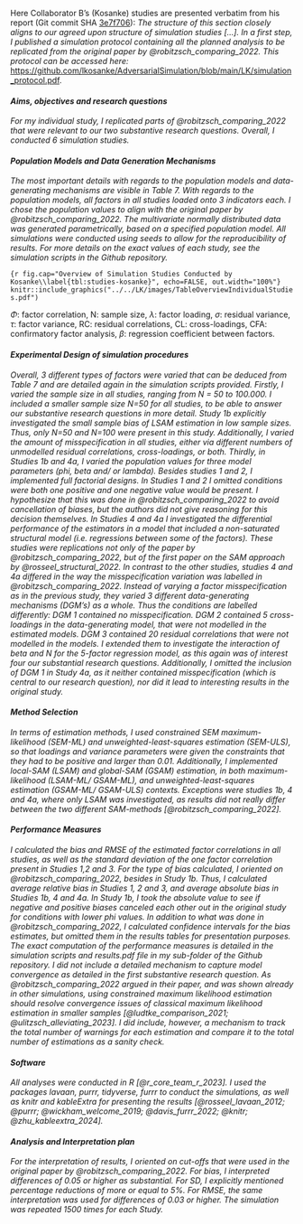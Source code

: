 Here Collaborator B's (Kosanke) studies are presented verbatim from his report (Git commit SHA [3e7f706](https://github.com/valentinkm/AdversarialSimulation/blob/3e7f706d25bcaf9dbe3f6748377eba076e7cc40d/LK/thesis.qmd#L1032C1-L1128C55)): *The structure of this section closely aligns to our agreed upon structure of simulation studies […]. In a first step, I published a simulation protocol containing all the planned analysis to be replicated from the original paper by @robitzsch_comparing_2022.* 
*This protocol can be accessed here:* <https://github.com/lkosanke/AdversarialSimulation/blob/main/LK/simulation_protocol.pdf>.

#### *Aims, objectives and research questions*

*For my individual study, I replicated parts of @robitzsch_comparing_2022 that were relevant to our two substantive research questions. Overall, I conducted 6 simulation studies.*

#### *Population Models and Data Generation Mechanisms*

*The most important details with regards to the population models and data-generating mechanisms are visible in Table 7.
With regards to the population models, all factors in all studies loaded onto 3 indicators each.
I chose the population values to align with the original paper by @robitzsch_comparing_2022.
The multivariate normally distributed data was generated parametrically, based on a specified population model.
All simulations were conducted using seeds to allow for the reproducibility of results.
For more details on the exact values of each study, see the simulation scripts in the Github repository.*

\vspace{0.5\baselineskip}

::: {fig-kosanke-studies}
```{r fig.cap="Overview of Simulation Studies Conducted by Kosanke\\label{tbl:studies-kosanke}", echo=FALSE, out.width="100%"}
knitr::include_graphics("../../LK/images/TableOverviewIndividualStudies.pdf")
```

\raggedright

\textit{Note.} $\Phi$: factor correlation, N: sample size, $\lambda$: factor loading, $\sigma$: residual variance, $\tau$: factor variance, RC: residual correlations, CL: cross-loadings, CFA: confirmatory factor analysis, $\beta$: regression coefficient between factors.
:::

#### *Experimental Design of simulation procedures*

*Overall, 3 different types of factors were varied that can be deduced from Table 7 and are detailed again in the simulation scripts provided.
Firstly, I varied the sample size in all studies, ranging from N = 50 to 100.000.
I included a smaller sample size N=50 for all studies, to be able to answer our substantive research questions in more detail.
Study 1b explicitly investigated the small sample bias of LSAM estimation in low sample sizes. 
Thus, only N=50 and N=100 were present in this study.
Additionally, I varied the amount of misspecification in all studies, either via different numbers of unmodelled residual correlations, cross-loadings, or both.
Thirdly, in Studies 1b and 4a, I varied the population values for three model parameters (phi, beta and/ or lambda).
Besides studies 1 and 2, I implemented full factorial designs.
In Studies 1 and 2 I omitted conditions were both one positive and one negative value would be present.
I hypothesize that this was done in @robitzsch_comparing_2022 to avoid cancellation of biases, but the authors did not give reasoning for this decision themselves.
In Studies 4 and 4a I investigated the differential performance of the estimators in a model that included a non-saturated structural model (i.e. regressions between some of the factors).
These studies were replications not only of the paper by @robitzsch_comparing_2022, but of the first paper on the SAM approach by @rosseel_structural_2022.
In contrast to the other studies, studies 4 and 4a differed in the way the misspecification variation was labelled in @robitzsch_comparing_2022.
Instead of varying a factor misspecification as in the previous study, they varied 3 different data-generating mechanisms (DGM's) as a whole.
Thus the conditions are labelled differently:
DGM 1 contained no misspecification. DGM 2 contained 5 cross-loadings in the data-generating model, that were not modelled in the estimated models. 
DGM 3 contained 20 residual correlations that were not modelled in the models.
I extended them to investigate the interaction of beta and N for the 5-factor regression model, as this again was of interest four our substantial research questions.
Additionally, I omitted the inclusion of DGM 1 in Study 4a, as it neither contained misspecification (which is central to our research question), nor did it lead to interesting results in the original study.*

#### *Method Selection*

*In terms of estimation methods, I used constrained SEM maximum-likelihood (SEM-ML) and unweighted-least-squares estimation (SEM-ULS), so that loadings and variance parameters were given the constraints that they had to be positive and larger than 0.01.
Additionally, I implemented local-SAM (LSAM) and global-SAM (GSAM) estimation, in both maximum-likelihood (LSAM-ML/ GSAM-ML), and unweighted-least-squares estimation (GSAM-ML/ GSAM-ULS) contexts.
Exceptions were studies 1b, 4 and 4a, where only LSAM was investigated, as results did not really differ between the two different SAM-methods [@robitzsch_comparing_2022].*

#### *Performance Measures*

*I calculated the bias and RMSE of the estimated factor correlations in all studies, as well as the standard deviation of the one factor correlation present in Studies 1,2 and 3.
For the type of bias calculated, I oriented on @robitzsch_comparing_2022, besides in Study 1b.
Thus, I calculated average relative bias in Studies 1, 2 and 3, and average absolute bias in Studies 1b, 4 and 4a.
In Study 1b, I took the absolute value to see if negative and positive biases canceled each other out in the original study for conditions with lower phi values.
In addition to what was done in @robitzsch_comparing_2022, I calculated confidence intervals for the bias estimates, but omitted them in the results tables for presentation purposes.
The exact computation of the performance measures is detailed in the simulation scripts and results.pdf file in my sub-folder of the Github repository.
I did not include a detailed mechanism to capture model convergence as detailed in the first substantive research question.
As @robitzsch_comparing_2022 argued in their paper, and was shown already in other simulations, using constrained maximum likelihood estimation should resolve convergence issues of classical maximum likelihood estimation in smaller samples [@ludtke_comparison_2021; @ulitzsch_alleviating_2023].
I did include, however, a mechanism to track the total number of warnings for each estimation and compare it to the total number of estimations as a sanity check.*

#### *Software*

*All analyses were conducted in R [@r_core_team_r_2023].
I used the packages lavaan, purrr, tidyverse, furrr to conduct the simulations, as well as knitr and kableExtra for presenting the results [@rosseel_lavaan_2012; @purrr; @wickham_welcome_2019; @davis_furrr_2022; @knitr; @zhu_kableextra_2024].*

#### *Analysis and Interpretation plan*

*For the interpretation of results, I oriented on cut-offs that were used in the original paper by @robitzsch_comparing_2022.
For bias, I interpreted differences of 0.05 or higher as substantial.
For SD, I explicitly mentioned percentage reductions of more or equal to 5%.
For RMSE, the same interpretation was used for differences of 0.03 or higher. 
The simulation was repeated 1500 times for each Study.*

